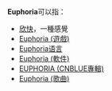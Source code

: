 '''Euphoria'''可以指：
*[[欣快|欣快]]，一種感覺
*[[Euphoria_(遊戲)|Euphoria (遊戲)]]
*[[Euphoria语言|Euphoria语言]]
*[[Euphoria_(軟件)|Euphoria (軟件)]]
*[[EUPHORIA_(CNBLUE專輯)|EUPHORIA (CNBLUE專輯)]]
*[[Euphoria_(歌曲)|Euphoria (歌曲)]]
{{disambiguation|cat=非中文名称消歧义}}
